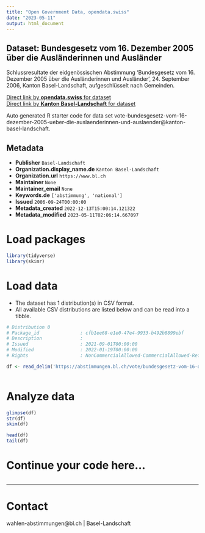 ```yaml
---
title: "Open Government Data, opendata.swiss"
date: "2023-05-11"
output: html_document
---
```


## Dataset: Bundesgesetz vom 16. Dezember 2005 über die Ausländerinnen und Ausländer

Schlussresultate der eidgenössischen Abstimmung 'Bundesgesetz vom 16. Dezember 2005 über die Ausländerinnen und Ausländer', 24. September 2006, Kanton Basel-Landschaft, aufgeschlüsselt nach Gemeinden.

[Direct link by **opendata.swiss** for dataset](https://opendata.swiss/de/dataset/bundesgesetz-vom-16-dezember-2005-uber-die-auslanderinnen-und-auslander)<br>
[Direct link by **Kanton Basel-Landschaft** for dataset](https://abstimmungen.bl.ch/vote/bundesgesetz-vom-16-dezember-2005-ueber-die-auslaenderinnen-und-auslaender/data)

Auto generated R starter code for data set vote-bundesgesetz-vom-16-dezember-2005-ueber-die-auslaenderinnen-und-auslaender@kanton-basel-landschaft.

## Metadata

- **Publisher** `Basel-Landschaft`
- **Organization.display_name.de** `Kanton Basel-Landschaft`
- **Organization.url** `https://www.bl.ch`
- **Maintainer** `None`
- **Maintainer_email** `None`
- **Keywords.de** `['abstimmung', 'national']`
- **Issued** `2006-09-24T00:00:00`
- **Metadata_created** `2022-12-13T15:00:14.121322`
- **Metadata_modified** `2023-05-11T02:06:14.667097`


# Load packages

```r

library(tidyverse)
library(skimr)

```

# Load data

-   The dataset has 1 distribution(s) in CSV format.
-   All available CSV distributions are listed below and can be read into a tibble.

```r

# Distribution 0
# Package_id               : cfb1ee68-e1e0-47e4-9933-b492b8899ebf
# Description              : 
# Issued                   : 2021-09-01T00:00:00
# Modified                 : 2022-01-19T00:00:00
# Rights                   : NonCommercialAllowed-CommercialAllowed-ReferenceRequired

df <- read_delim('https://abstimmungen.bl.ch/vote/bundesgesetz-vom-16-dezember-2005-ueber-die-auslaenderinnen-und-auslaender/data-csv')



```

# Analyze data

```r

glimpse(df)
str(df)
skim(df)

head(df)
tail(df)

```

# Continue your code here...

```r

```

------------------------------------------------------------------------

# Contact

wahlen-abstimmungen@bl.ch | Basel-Landschaft
